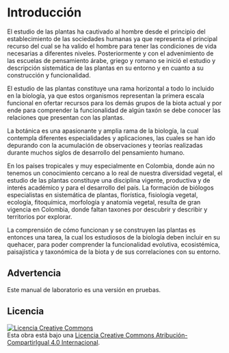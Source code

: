 # Introducción {.unnumbered}

El estudio de las plantas ha cautivado al hombre desde el principio del establecimiento de las sociedades humanas ya que representa el principal recurso del cual se ha valido el hombre para tener las condiciones de vida necesarias a diferentes niveles. Posteriormente y con el advenimiento de las escuelas de pensamiento árabe, griego y romano se inició el estudio y descripción sistemática de las plantas en su entorno y en cuanto a su construcción y funcionalidad.

El estudio de las plantas constituye una rama horizontal a todo lo incluido en la biología, ya que estos organismos representan la primera escala funcional en ofertar recursos para los demás grupos de la biota actual y por ende para comprender la funcionalidad de algún taxón se debe conocer las relaciones que presentan con las plantas.

La botánica es una apasionante y amplia rama de la biología, la cual contempla diferentes especialidades y aplicaciones, las cuales se han ido depurando con la acumulación de observaciones y teorías realizadas durante muchos siglos de desarrollo del pensamiento humano.

En los países tropicales y muy especialmente en Colombia, donde aún no tenemos un conocimiento cercano a lo real de nuestra diversidad vegetal, el estudio de las plantas constituye una disciplina vigente, productiva y de interés académico y para el desarrollo del país. La formación de biólogos especialistas en sistemática de plantas, florística, fisiología vegetal, ecología, fitoquímica, morfología y anatomía vegetal, resulta de gran vigencia en Colombia, donde faltan taxones por descubrir y describir y territorios por explorar.

La comprensión de cómo funcionan y se construyen las plantas es entonces una tarea, la cual los estudiosos de la biología deben incluir en su quehacer, para poder comprender la funcionalidad evolutiva, ecosistémica, paisajística y taxonómica de la biota y de sus correlaciones con su entorno.

::: callout-warning
## Advertencia

Este manual de laboratorio es una versión en pruebas.
:::

## Licencia {.unnumbered}

<a rel="license" href="http://creativecommons.org/licenses/by-sa/4.0/"><img alt="Licencia Creative Commons" style="border-width:0" src="https://i.creativecommons.org/l/by-sa/4.0/88x31.png" /></a><br />Esta obra está bajo una <a rel="license" href="http://creativecommons.org/licenses/by-sa/4.0/">Licencia Creative Commons Atribución-CompartirIgual 4.0 Internacional</a>.